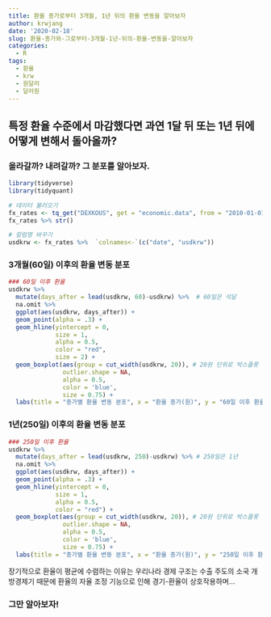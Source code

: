 ```yaml
---
title: 환율 종가로부터 3개월, 1년 뒤의 환율 변동을 알아보자
author: krwjang
date: '2020-02-18'
slug: 환율-종가와-그로부터-3개월-1년-뒤의-환율-변동을-알아보자
categories:
  - R
tags:
  - 환율
  - krw
  - 원달러
  - 달러원
---
```


## 특정 환율 수준에서 마감했다면 과연 1달 뒤 또는 1년 뒤에 어떻게 변해서 돌아올까?
### 올라갈까? 내려갈까? 그 분포를 알아보자.

```r
library(tidyverse)
library(tidyquant)

# 데이터 불러오기
fx_rates <- tq_get("DEXKOUS", get = "economic.data", from = "2010-01-01")
fx_rates %>% str()

# 칼럼명 바꾸기
usdkrw <- fx_rates %>%  `colnames<-`(c("date", "usdkrw"))

```


### 3개월(60일) 이후의 환율 변동 분포

```r
### 60일 이후 환율
usdkrw %>% 
  mutate(days_after = lead(usdkrw, 60)-usdkrw) %>%  # 60일은 석달 
  na.omit %>% 
  ggplot(aes(usdkrw, days_after)) +
  geom_point(alpha = .3) +
  geom_hline(yintercept = 0, 
             size = 1, 
             alpha = 0.5, 
             color = "red", 
             size = 2) +
  geom_boxplot(aes(group = cut_width(usdkrw, 20)), # 20원 단위로 박스플롯
               outlier.shape = NA,
               alpha = 0.5, 
               color = 'blue',
               size = 0.75) +
  labs(title = "종가별 환율 변동 분포", x = "환율 종가(원)", y = "60일 이후 환율 변동(원)")
```


### 1년(250일) 이후의 환율 변동 분포
```r
### 250일 이후 환율
usdkrw %>% 
  mutate(days_after = lead(usdkrw, 250)-usdkrw) %>% # 250일은 1년
  na.omit %>% 
  ggplot(aes(usdkrw, days_after)) +
  geom_point(alpha = .3) +
  geom_hline(yintercept = 0, 
             size = 1, 
             alpha = 0.5, 
             color = "red") +
  geom_boxplot(aes(group = cut_width(usdkrw, 20)), # 20원 단위로 박스플롯
               outlier.shape = NA,
               alpha = 0.5, 
               color = 'blue',
               size = 0.75) +
  labs(title = "종가별 환율 변동 분포", x = "환율 종가(원)", y = "250일 이후 환율 변동(원)")


```

장기적으로 환율이 평균에 수렴하는 이유는
우리나라 경제 구조는 수출 주도의 소국 개방경제기 때문에
환율의 자율 조정 기능으로 인해 경기-환율이 상호작용하며... 

### 그만 알아보자!
